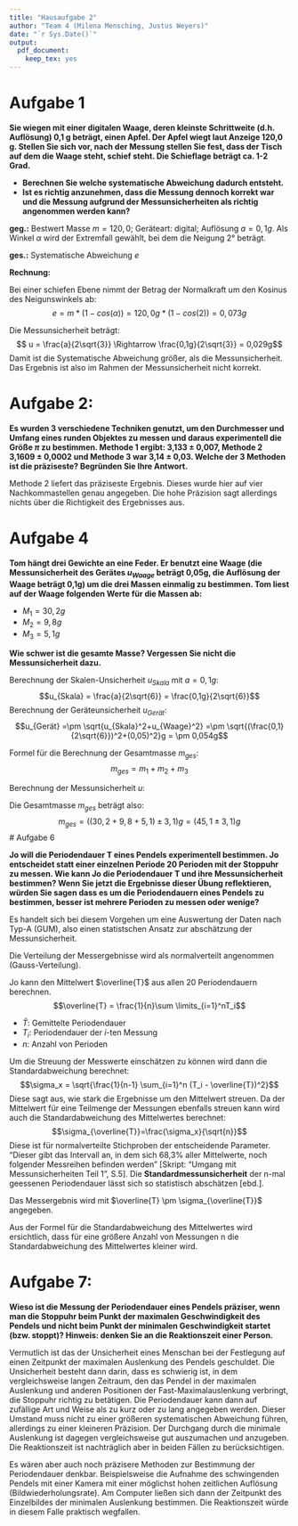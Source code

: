 ```yaml
---
title: "Hausaufgabe 2"
author: "Team 4 (Milena Mensching, Justus Weyers)"
date: "`r Sys.Date()`"
output: 
  pdf_document: 
    keep_tex: yes
---
```


# Aufgabe 1
**Sie wiegen mit einer digitalen Waage, deren kleinste Schrittweite (d.h. Auflösung) 0,1
g beträgt, einen Apfel. Der Apfel wiegt laut Anzeige 120,0 g. Stellen Sie sich vor, nach
der Messung stellen Sie fest, dass der Tisch auf dem die Waage steht, schief steht.
Die Schieflage beträgt ca. 1-2 Grad.**

*  **Berechnen Sie welche systematische Abweichung dadurch entsteht.**
*  **Ist es richtig anzunehmen, dass die Messung dennoch korrekt war und die Messung aufgrund der Messunsicherheiten als richtig angenommen werden
kann?**

**geg.:** Bestwert Masse $m = 120,0$; Geräteart: digital; Auflösung $a=0,1g$. Als Winkel $\alpha$ wird der Extremfall gewählt, bei dem die Neigung 2° beträgt.

**ges.:** Systematische Abweichung $e$

**Rechnung:**

Bei einer schiefen Ebene nimmt der Betrag der Normalkraft um den Kosinus des Neigunswinkels ab:
$$e = m*(1-cos(\alpha)) = 120,0g*(1-cos(2)) = 0,073g$$

Die Messunsicherheit beträgt:
$$ u = \frac{a}{2\sqrt{3}} \Rightarrow \frac{0,1g}{2\sqrt{3}} = 0,029g$$
Damit ist die Systematische Abweichung größer, als die Messunsicherheit. Das Ergebnis ist also im Rahmen der Messunsicherheit nicht korrekt.

# Aufgabe 2:
**Es wurden 3 verschiedene Techniken genutzt, um den Durchmesser und
Umfang eines runden Objektes zu messen und daraus experimentell die
Größe $\pi$ zu bestimmen. Methode 1 ergibt: 3,133 ± 0,007, Methode 2 3,1609 ±
0,0002 und Methode 3 war 3,14 ± 0,03. Welche der 3 Methoden ist die
präziseste? Begründen Sie Ihre Antwort.**

Methode 2 liefert das präziseste Ergebnis. Dieses wurde hier auf vier Nachkommastellen genau angegeben. Die hohe Präzision sagt allerdings nichts über die Richtigkeit des Ergebnisses aus.

# Aufgabe 4
**Tom hängt drei Gewichte an eine Feder. Er benutzt eine Waage (die
Messunsicherheit des Gerätes $u_{Waage}$ beträgt 0,05g, die Auflösung der Waage
beträgt 0,1g) um die drei Massen einmalig zu bestimmen. Tom liest auf der
Waage folgenden Werte für die Massen ab:**

* $M_1= 30,2 g$
* $M_2= 9,8 g$
* $M_3= 5,1 g$

**Wie schwer ist die gesamte Masse? Vergessen Sie nicht die
Messunsicherheit dazu.**

Berechnung der Skalen-Unsicherheit $u_{Skala}$ mit $a=0,1g$:
$$u_{Skala} = \frac{a}{2\sqrt{6}} = \frac{0,1g}{2\sqrt{6}}$$
Berechnung der Geräteunsicherheit $u_{Gerät}$:
$$u_{Gerät} =\pm \sqrt{u_{Skala}^2+u_{Waage}^2} =\pm \sqrt{(\frac{0,1}{2\sqrt{6}})^2+(0,05)^2}g = \pm 0,054g$$

Formel für die Berechnung der Gesamtmasse $m_{ges}$:
$$m_{ges} = m_1+m_2+m_3$$

Berechnung der Messunsicherheit $u$:
\begin{align*}
\begin{split}
u&=\pm \sqrt{(\frac{\partial m_{ges}}{\partial m_1}*u_{Gerät})^2+(\frac{\partial m_{ges}}{\partial m_2}*u_{Gerät})^2+(\frac{\partial m_{ges}}{\partial m_3}*u_{Gerät})^2}\\
 &= \sqrt{((1+m_2+m_3)*u_{Gerät})^2+((m_1+1+m_3)*u_{Gerät})^2+((m_1+m_2+1)*u_{Gerät})^2}\\
\Rightarrow &= \sqrt{((1+9,8+5,1)*0,054)^2+((30,2+1+5,1)*0,054)^2+((30,2+9,8+1)*0,054)^2}\\
&= 3,1g\\
\end{split}
\end{align*}

Die Gesamtmasse $m_{ges}$ beträgt also:
$$m_{ges}=((30,2+9,8+5,1)\pm 3,1)g = (45,1 \pm 3,1)g$$
# Aufgabe 6

**Jo will die Periodendauer T eines Pendels experimentell bestimmen. Jo
entscheidet statt einer einzelnen Periode 20 Perioden mit der Stoppuhr zu
messen. Wie kann Jo die Periodendauer T und ihre Messunsicherheit
bestimmen?
Wenn Sie jetzt die Ergebnisse dieser Übung reflektieren, würden Sie sagen
dass es um die Periodendauern eines Pendels zu bestimmen, besser ist
mehrere Perioden zu messen oder wenige?**

Es handelt sich bei diesem Vorgehen um eine Auswertung der Daten nach Typ-A (GUM), also einen statistschen Ansatz zur abschätzung der Messunsicherheit.

Die Verteilung der Messergebnisse wird als normalverteilt angenommen (Gauss-Verteilung).

Jo kann den Mittelwert $\overline{T}$ aus allen 20 Periodendauern berechnen.
$$\overline{T} = \frac{1}{n}\sum \limits_{i=1}^nT_i$$

* $\bar{T}$: Gemittelte Periodendauer
* $T_i$: Periodendauer der $i$-ten Messung
* $n$: Anzahl von Perioden

Um die Streuung der Messwerte einschätzen zu können wird dann die Standardabweichung berechnet:
$$\sigma_x = \sqrt{\frac{1}{n-1} \sum_{i=1}^n (T_i - \overline{T})^2}$$
Diese sagt aus, wie stark die Ergebnisse um den Mittelwert streuen. Da der Mittelwert für eine Teilmenge der Messungen ebenfalls streuen kann wird auch die Standardabweichung des Mittelwertes berechnet:
$$\sigma_{\overline{T}}=\frac{\sigma_x}{\sqrt{n}}$$
Diese ist für normalverteilte Stichproben der entscheidende Parameter. "Dieser gibt das Intervall an, in dem sich 68,3% aller Mittelwerte, noch folgender Messreihen befinden werden" [Skript: "Umgang mit Messunsicherheiten Teil 1", S.5]. Die **Standardmessunsicherheit** der n-mal geessenen Periodendauer lässt sich so statistisch abschätzen [ebd.].

Das Messergebnis wird mit $\overline{T} \pm \sigma_{\overline{T}}$ angegeben.

Aus der Formel für die Standardabweichung des Mittelwertes wird ersichtlich, dass für eine größere Anzahl von Messungen n die Standardabweichung des Mittelwertes kleiner wird.

# Aufgabe 7:

**Wieso ist die Messung der Periodendauer eines Pendels präziser, wenn man
die Stoppuhr beim Punkt der maximalen Geschwindigkeit des Pendels und
nicht beim Punkt der minimalen Geschwindigkeit startet (bzw. stoppt)?
Hinweis: denken Sie an die Reaktionszeit einer Person.**

Vermutlich ist das der Unsicherheit eines Menschan bei der Festlegung auf einen Zeitpunkt der maximalen Auslenkung des Pendels geschuldet. Die Unsicherheit besteht dann darin, dass es schwierig ist, in dem vergleichsweise langen Zeitraum, den das Pendel in der maximalen Auslenkung und anderen Positionen der Fast-Maximalauslenkung verbringt, die Stoppuhr richtig zu betätigen. Die Periodendauer kann dann auf zufällige Art und Weise als zu kurz oder zu lang angegeben werden. Dieser Umstand muss nicht zu einer größeren systematischen Abweichung führen, allerdings zu einer kleineren Präzision. Der Durchgang durch die minimale Auslenkung ist dagegen vergleichsweise gut auszumachen und anzugeben. Die Reaktionszeit ist nachträglich aber in beiden Fällen zu berücksichtigen. 

Es wären aber auch noch präzisere Methoden zur Bestimmung der Periodendauer denkbar. Beispielsweise die Aufnahme des schwingenden Pendels mit einer Kamera mit einer möglichst hohen zeitlichen Auflösung (Bildwiederholungsrate). Am Computer ließen sich dann der Zeitpunkt des Einzelbildes der minimalen Auslenkung bestimmen. Die Reaktionszeit würde in diesem Falle praktisch wegfallen.
